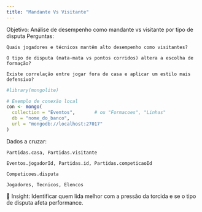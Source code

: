 ```yaml
---
title: "Mandante Vs Visitante"
---
```

Objetivo: Análise de desempenho como mandante vs visitante por tipo de disputa
Perguntas:

    Quais jogadores e técnicos mantêm alto desempenho como visitantes?

    O tipo de disputa (mata-mata vs pontos corridos) altera a escolha de formação?

    Existe correlação entre jogar fora de casa e aplicar um estilo mais defensivo?

```r
#library(mongolite)

# Exemplo de conexão local
con <- mongo(
  collection = "Eventos",       # ou "Formacoes", "Linhas"
  db = "nome_do_banco",
  url = "mongodb://localhost:27017"
)
```

Dados a cruzar:

    Partidas.casa, Partidas.visitante

    Eventos.jogadorId, Partidas.id, Partidas.competicaoId

    Competicoes.disputa

    Jogadores, Tecnicos, Elencos

📌 Insight: Identificar quem lida melhor com a pressão da torcida e se o tipo de disputa afeta performance.

